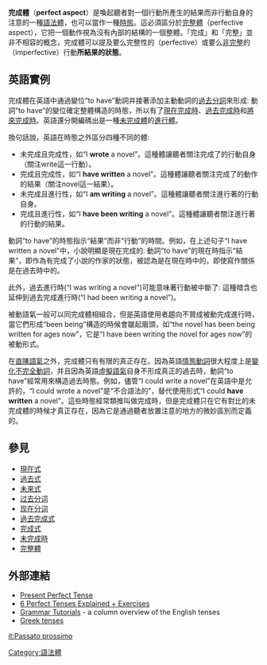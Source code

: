 {{NoteTA|zh:完成時;zh-hk:完成式}}

'''完成體'''（'''perfect aspect'''）是喚起聽者對一個行動所產生的結果而非行動自身的注意的一種[[體_(語法)|語法體]]，也可以當作一種[[時態|時態]]。這必須區分於[[完整體|完整體]]（perfective aspect），它把一個動作視為沒有內部的結構的一個整體。「完成」和「完整」並非不相容的概念，完成體可以提及要么完整性的（perfective）或要么[[非完整體|非完整]]的（imperfective）行動'''所結果的狀態'''。

== 英語實例 ==
完成體在英語中通過變位“to have”動詞并接著添加主動動詞的[[過去分詞|過去分詞]]來形成: 動詞“to have”的變位確定整體構造的時態，所以有了[[現在完成時|現在完成時]]、[[過去完成時|過去完成時]]和[[將來完成時|將來完成時]]。英語還分開編碼出是一種[[未完成體|未完成體]]的[[進行體|進行體]]。

換句話說，英語在時態之外區分四種不同的體:

* 未完成且完成性，如“I '''wrote''' a novel”。這種體讓聽者關注完成了的行動自身（關注write這一行動）。
* 完成且完成性，如“I '''have written''' a novel”。這種體讓聽者關注完成了的動作的結果（關注novel這一結果）。
* 未完成且進行性，如“I '''am writing''' a novel”。這種體讓聽者關注進行著的行動自身。
* 完成且進行性，如“I '''have been writing''' a novel”。這種體讓聽者關注進行著的行動的結果。

動詞“to have”的時態指示“結果”而非“行動”的時間。例如，在上述句子“I have written a novel”中，小說明顯是現在完成的: 動詞“to have”的現在時指示“結果”，即作為有完成了小說的作家的狀態，被認為是在現在時中的，即使寫作關係是在過去時中的。

此外，過去進行時(“I was writing a novel”)可能意味著行動被中斷了: 這種暗含也延伸到過去完成進行時(“I had been writing a novel”)。

被動語氣一般可以同完成體相組合，但是英語使用者趨向不贊成被動完成進行時，當它們形成“been being”構造的時候會皺起眉頭，如“the novel has been being written for ages now”，它是“I have been writing the novel for ages now”的被動形式。 

在[[直陳語氣|直陳語氣]]之外，完成體只有有限的真正存在。因為英語[[情態動詞|情態動詞]]很大程度上是[[變化不完全動詞|變化不完全動詞]]，并且因為英語[[虛擬語氣|虛擬語氣]]自身不形成真正的過去時，動詞“to have”經常用來構造過去時態。例如，儘管“I could write a novel”在英語中是允許的，“I could wrote a novel”是“不合語法的”，替代使用形式“I could '''have written''' a novel”。這些時態經常類推叫做完成時，但是完成體只在它有對比的未完成體的時候才真正存在，因為它是通過聽者放置注意的地方的微妙區別而定義的。

== 參見 ==
*[[現在式|現在式]]
*[[過去式|過去式]]
*[[未來式|未來式]]
*[[过去分词|过去分词]]
*[[现在分词|现在分词]]
*[[過去完成式|過去完成式]]
*[[完成式|完成式]]
* [[未完成時|未完成時]]
* [[完整體|完整體]]

== 外部連結 ==
{{refbegin}}
* [http://ingilizce.tk/?page=01/presentperfect.htm Present Perfect Tense]{{Wayback|url=http://ingilizce.tk/?page=01%2Fpresentperfect.htm |date=20200427090603 }}
* [http://www.englishtenseswithcartoons.com/page/perfect_tenses.html 6 Perfect Tenses Explained + Exercises]{{Wayback|url=http://www.englishtenseswithcartoons.com/page/perfect_tenses.html |date=20080708192228 }}
* [http://www.lbt-languages.de/english/lernhilfe/lernhilfe.html Grammar Tutorials]{{Wayback|url=http://www.lbt-languages.de/english/lernhilfe/lernhilfe.html |date=20120226005017 }} - a column overview of the English tenses
* [http://www.bcbsr.com/greek/gtense.html Greek tenses]{{Wayback|url=http://www.bcbsr.com/greek/gtense.html |date=20100917204558 }}
{{refend}}

{{Grammatical aspects}}

[[Category:語法體|Category:語法體]]

[[it:Passato_prossimo|it:Passato prossimo]]
